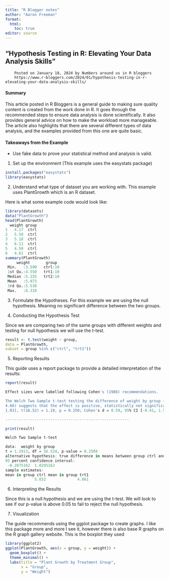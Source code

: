 ```yaml
---
title: "R Blogger notes"
author: "Aaron Freeman"
format:
  html:
    toc: true
editor: source
---
```




## "Hypothesis Testing in R: Elevating Your Data Analysis Skills"
        Posted on January 18, 2024 by Numbers around us in R bloggers
        https://www.r-bloggers.com/2024/01/hypothesis-testing-in-r-elevating-your-data-analysis-skills/

#### Summary
This article posted in R Bloggers is a general guide to making sure quality content is created from the work done in R. It goes through the recommended steps to ensure data analysis is done scientifically. It also provides general advice on how to make the workload more manageable. The article also highlights that there are several different types of data analysis, and the examples provided from this one are quite basic.

        
#### Takeaways from the Example

* Use fake data to prove your statistical method and analysis is valid.
1. Set up the environment (This example uses the easystats package)

```r
install.packages("easystats")
library(easystats)
```

2. Understand what type of dataset you are working with. This example uses PlantGrowth which is an R dataset.

Here is what some example code would look like:

```r
library(datasets)
data("PlantGrowth")
head(PlantGrowth)
  weight group
1   4.17  ctrl
2   5.58  ctrl
3   5.18  ctrl
4   6.11  ctrl
5   4.50  ctrl
6   4.61  ctrl
summary(PlantGrowth)
     weight       group   
 Min.   :3.590   ctrl:10  
 1st Qu.:4.550   trt1:10  
 Median :5.155   trt2:10  
 Mean   :5.073            
 3rd Qu.:5.530            
 Max.   :6.310  
 ```
 
 3. Formulate the Hypotheses. For this example we are using the null hypothesis. Meaning no significant difference between the two groups.
 
 4. Conducting the Hypothesis Test
 
 Since we are comparing two of the same groups with different weights and testing for null hypothesis we will use the t-test. 
 
 ```r
 result <- t.test(weight ~ group, 
data = PlantGrowth, 
subset = group %in% c("ctrl", "trt1"))
```

5. Reporting Results

This guide uses a report package to provide a detailed interpretation of the results:

```r
report(result)

Effect sizes were labelled following Cohen's (1988) recommendations.

The Welch Two Sample t-test testing the difference of weight by group (mean in group ctrl = 5.03, mean in group trt1 =
4.66) suggests that the effect is positive, statistically not significant, and medium (difference = 0.37, 95% CI [-0.29,
1.03], t(16.52) = 1.19, p = 0.250; Cohen's d = 0.59, 95% CI [-0.41, 1.56])

-------------------------------------------------------

print(result)

Welch Two Sample t-test

data:  weight by group
t = 1.1913, df = 16.524, p-value = 0.2504
alternative hypothesis: true difference in means between group ctrl and group trt1 is not equal to 0
95 percent confidence interval:
 -0.2875162  1.0295162
sample estimates:
mean in group ctrl mean in group trt1 
             5.032              4.661 
```

6. Interpreting the Results

Since this is a null hypothesis and we are using the t-test. We will look to see if our p-value is above 0.05 to fail to reject the null hypothesis. 

7. Visualization

The guide recommends using the ggplot package to create graphs. I like this package more and more I see it, however there is also base R graphs on the R graph gallery website. This is the boxplot they used

```r
library(ggplot2)
ggplot(PlantGrowth, aes(x = group, y = weight)) +
  geom_boxplot() +
  theme_minimal() +
  labs(title = "Plant Growth by Treatment Group",
       x = "Group",
       y = "Weight")
```

